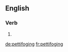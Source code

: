 ==English==

===Verb===
{{head|en|present participle}}

# {{present participle of|pettifog|lang=en|nocat=1}}

[[de:pettifoging]]
[[fr:pettifoging]]